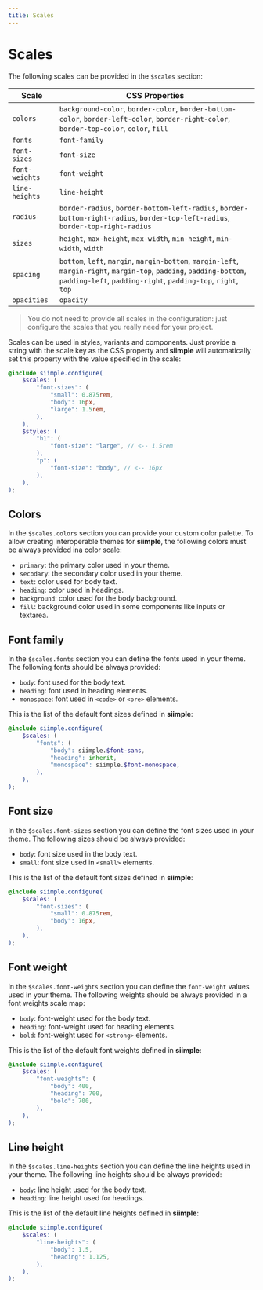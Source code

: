 ```yaml
---
title: Scales
---
```


# Scales

The following scales can be provided in the `$scales` section:

| Scale | CSS Properties |
|-------|----------------|
| `colors` | `background-color`, `border-color`, `border-bottom-color`, `border-left-color`, `border-right-color`, `border-top-color`, `color`, `fill` |
| `fonts` | `font-family` |
| `font-sizes` | `font-size` |
| `font-weights` | `font-weight` |
| `line-heights` | `line-height` |
| `radius` | `border-radius`, `border-bottom-left-radius`, `border-bottom-right-radius`, `border-top-left-radius`, `border-top-right-radius` |
| `sizes` | `height`, `max-height`, `max-width`, `min-height`, `min-width`, `width` |
| `spacing` | `bottom`, `left`, `margin`, `margin-bottom`, `margin-left`, `margin-right`, `margin-top`, `padding`, `padding-bottom`, `padding-left`, `padding-right`, `padding-top`, `right`, `top` |
| `opacities` | `opacity` |


> You do not need to provide all scales in the configuration: just configure the scales that you really need for your project.

Scales can be used in styles, variants and components. Just provide a string with the scale key as the CSS property and **siimple** will automatically set this property with the value specified in the scale:

```scss
@include siimple.configure(
    $scales: (
        "font-sizes": (
            "small": 0.875rem,
            "body": 16px,
            "large": 1.5rem,
        ),
    ),
    $styles: (
        "h1": (
            "font-size": "large", // <-- 1.5rem
        ),
        "p": (
            "font-size": "body", // <-- 16px
        ),
    ),
);
```


## Colors

In the `$scales.colors` section you can provide your custom color palette. To allow creating interoperable themes for **siimple**, the following colors must be always provided ina color scale:

- `primary`: the primary color used in your theme.
- `secodary`: the secondary color used in your theme.
- `text`: color used for body text.
- `heading`: color used in headings.
- `background`: color used for the body background.
- `fill`: background color used in some components like inputs or textarea.


## Font family

In the `$scales.fonts` section you can define the fonts used in your theme. The following fonts should be always provided: 

- `body`: font used for the body text.
- `heading`: font used in heading elements. 
- `monospace`: font used in `<code>` or `<pre>` elements.

This is the list of the default font sizes defined in **siimple**: 

```scss
@include siimple.configure(
    $scales: (
        "fonts": (
            "body": siimple.$font-sans,
            "heading": inherit,
            "monospace": siimple.$font-monospace,
        ),
    ),
);
```


## Font size

In the `$scales.font-sizes` section you can define the font sizes used in your theme. The following sizes should be always provided: 

- `body`: font size used in the body text.
- `small`: font size used in `<small>` elements.

This is the list of the default font sizes defined in **siimple**: 

```scss
@include siimple.configure(
    $scales: (
        "font-sizes": (
            "small": 0.875rem,
            "body": 16px,
        ),
    ),
);
```

## Font weight

In the `$scales.font-weights` section you can define the `font-weight` values used in your theme. The following weights should be always provided in a font weights scale map: 

- `body`: font-weight used for the body text.
- `heading`: font-weight used for heading elements.
- `bold`: font-weight used for `<strong>` elements.

This is the list of the default font weights defined in **siimple**: 

```scss
@include siimple.configure(
    $scales: (
        "font-weights": (
            "body": 400,
            "heading": 700,
            "bold": 700,
        ),
    ),
);
```


## Line height

In the `$scales.line-heights` section you can define the line heights used in your theme. The following line heights should be always provided:

- `body`: line height used for the body text.
- `heading`: line height used for headings.

This is the list of the default line heights defined in **siimple**: 

```scss
@include siimple.configure(
    $scales: (
        "line-heights": (
            "body": 1.5,
            "heading": 1.125,
        ),
    ),
);
```
